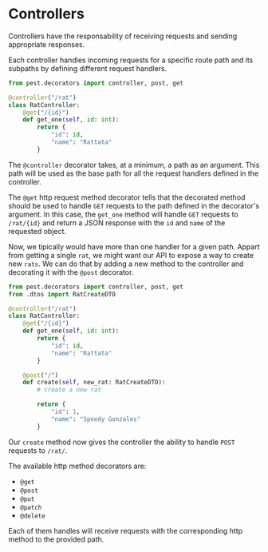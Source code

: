
# Controllers

Controllers have the responsability of receiving requests and sending appropriate responses.

Each controller handles incoming requests for a specific route path and its subpaths by defining
different request handlers.

```python
from pest.decorators import controller, post, get

@controller("/rat")
class RatController:
    @get("/{id}")
    def get_one(self, id: int):
        return {
            "id": id,
            "name": "Rattata"
        }
```

The `@controller` decorator takes, at a minimum, a path as an argument. This path will be used as
the base path for all the request handlers defined in the controller.

The `@get` http request method decorator tells <PestTag/> that the decorated method should be used to
handle `GET` requests to the path defined in the decorator's argument. In this case, the `get_one`
method will handle `GET` requests to `/rat/{id}` and return a JSON response with the `id` and `name`
of the requested object.

Now, we tipically would have more than one handler for a given path. Appart from getting a single
`rat`, we might want our API to expose a way to create new `rats`. We can do that by adding a new
method to the controller and decorating it with the `@post` decorator.

```python {13,14,15,16,17,18,19,20}
from pest.decorators import controller, post, get
from .dtos import RatCreateDTO

@controller("/rat")
class RatController:
    @get("/{id}")
    def get_one(self, id: int):
        return {
            "id": id,
            "name": "Rattata"
        }

    @post("/")
    def create(self, new_rat: RatCreateDTO):
        # create a new rat

        return {
            "id": 1,
            "name": "Speedy Gonzales"
        }
```

Our `create` method now gives the controller the ability to handle `POST` requests to `/rat/`.

The available http method decorators are:

-   `@get`
-   `@post`
-   `@put`
-   `@patch`
-   `@delete`

Each of them handles will receive requests with the corresponding http method to the provided path.
